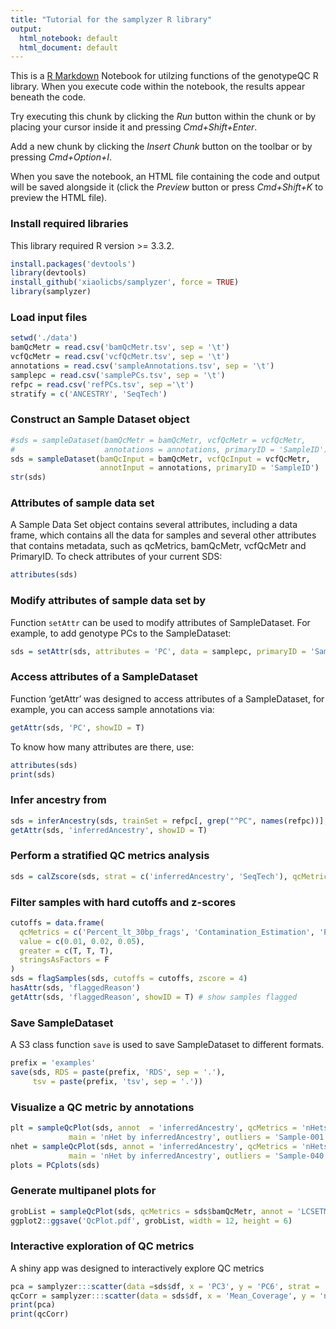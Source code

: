```yaml
---
title: "Tutorial for the samplyzer R library"
output:
  html_notebook: default
  html_document: default
---
```


This is a [R Markdown](http://rmarkdown.rstudio.com) Notebook for utilzing functions of the genotypeQC R library. When you execute code within the notebook, the results appear beneath the code.

Try executing this chunk by clicking the *Run* button within the chunk or by placing your cursor inside it and pressing *Cmd+Shift+Enter*.

Add a new chunk by clicking the *Insert Chunk* button on the toolbar or by pressing *Cmd+Option+I*.

When you save the notebook, an HTML file containing the code and output will be saved alongside it (click the *Preview* button or press *Cmd+Shift+K* to preview the HTML file).

### Install required libraries
This library required R version >= 3.3.2.
```r
install.packages('devtools')
library(devtools)
install_github('xiaolicbs/samplyzer', force = TRUE)
library(samplyzer)
```

### Load input files
```r
setwd('./data')
bamQcMetr = read.csv('bamQcMetr.tsv', sep = '\t')
vcfQcMetr = read.csv('vcfQcMetr.tsv', sep = '\t')
annotations = read.csv('sampleAnnotations.tsv', sep = '\t')
samplepc = read.csv('samplePCs.tsv', sep = '\t')
refpc = read.csv('refPCs.tsv', sep ='\t')
stratify = c('ANCESTRY', 'SeqTech')
```

### Construct an Sample Dataset object
```r
#sds = sampleDataset(bamQcMetr = bamQcMetr, vcfQcMetr = vcfQcMetr, 
#                    annotations = annotations, primaryID = 'SampleID')
sds = sampleDataset(bamQcInput = bamQcMetr, vcfQcInput = vcfQcMetr, 
                    annotInput = annotations, primaryID = 'SampleID')
str(sds)

```

### Attributes of sample data set
A Sample Data Set object contains several attributes, including a data frame, which contains all the data for samples and
several other attributes that contains metadata, such as qcMetrics, bamQcMetr, vcfQcMetr and PrimaryID. To check attributes of your current SDS:
```r
attributes(sds)
```
### Modify attributes of sample data set by
Function `setAttr` can be used to modify attributes of SampleDataset. For example, to add genotype PCs to the SampleDataset:
```r
sds = setAttr(sds, attributes = 'PC', data = samplepc, primaryID = 'SampleID')
```

### Access attributes of a SampleDataset
Function 'getAttr' was designed to access attributes of a SampleDataset, for example, you can access sample annotations via:
```r
getAttr(sds, 'PC', showID = T)
```
To know how many attributes are there, use:
```r
attributes(sds)
print(sds)
```
### Infer ancestry from
```r
sds = inferAncestry(sds, trainSet = refpc[, grep("^PC", names(refpc))], knownAncestry = refpc$group)
getAttr(sds, 'inferredAncestry', showID = T)
```

### Perform a stratified QC metrics analysis
```r
sds = calZscore(sds, strat = c('inferredAncestry', 'SeqTech'), qcMetrics = sds$vcfQcMetr)
```

### Filter samples with hard cutoffs and z-scores
```r
cutoffs = data.frame(
  qcMetrics = c('Percent_lt_30bp_frags', 'Contamination_Estimation', 'Percent_Chimeric_Reads'),
  value = c(0.01, 0.02, 0.05),
  greater = c(T, T, T),
  stringsAsFactors = F
)
sds = flagSamples(sds, cutoffs = cutoffs, zscore = 4)
hasAttr(sds, 'flaggedReason')
getAttr(sds, 'flaggedReason', showID = T) # show samples flagged
```

### Save SampleDataset
A S3 class function `save` is used to save SampleDataset to different formats.
```r
prefix = 'examples'
save(sds, RDS = paste(prefix, 'RDS', sep = '.'),
     tsv = paste(prefix, 'tsv', sep = '.'))
```

### Visualize a QC metric by annotations
```r
plt = sampleQcPlot(sds, annot  = 'inferredAncestry', qcMetrics = 'nHets', geom = 'scatter',
             main = 'nHet by inferredAncestry', outliers = 'Sample-001', show = T)
nhet = sampleQcPlot(sds, annot = 'inferredAncestry', qcMetrics = 'nHets', geom = 'scatter',
             main = 'nHet by inferredAncestry', outliers = 'Sample-040', show = T)
plots = PCplots(sds)
```

### Generate multipanel plots for
```r
grobList = sampleQcPlot(sds, qcMetrics = sds$bamQcMetr, annot = 'LCSETMax', geom = 'scatter', ncols = 3, outliers = 'Sample-001')
ggplot2::ggsave('QcPlot.pdf', grobList, width = 12, height = 6)
```



### Interactive exploration of QC metrics
A shiny app was designed to interactively explore QC metrics
```r
pca = samplyzer:::scatter(data =sds$df, x = 'PC3', y = 'PC6', strat = 'LCSETMax',outliers = 'Sample-001', primaryID = sds$primaryID)
qcCorr = samplyzer:::scatter(data = sds$df, x = 'Mean_Coverage', y = 'nHets', strat = 'SeqTech', outliers = 'Sample-001', primaryID = sds$primaryID)
print(pca)
print(qcCorr)
```
